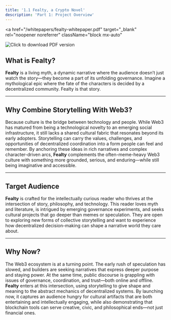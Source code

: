 ```yaml
---
title: '1.1 Fealty, a Crypto Novel'
description: 'Part 1: Project Overview'
---
```


<a 
  href="/whitepapers/fealty-whitepaper.pdf" 
  target="_blank" 
  rel="noopener noreferrer"
  className="block mx-auto"
>
  <Image 
    src="/images/pdf-en.png" 
    alt="Click to download PDF version"
    width={2044} 
    height={1908} 
    className="mx-auto cursor-pointer transition-all duration-300 hover:shadow-lg hover:translate-y-1"
  />
</a>

## What is Fealty?  
**Fealty** is a living myth, a dynamic narrative where the audience doesn’t just watch the story—they become a part of its unfolding governance. Imagine a mythological epic where the fate of the characters is decided by a decentralized community. Fealty is that story.

---

## Why Combine Storytelling With Web3?  
Because culture is the bridge between technology and people. While Web3 has matured from being a technological novelty to an emerging social infrastructure, it still lacks a shared cultural fabric that resonates beyond its early adopters. Storytelling can carry the values, challenges, and opportunities of decentralized coordination into a form people can feel and remember. By anchoring these ideas in rich narratives and complex character-driven arcs, **Fealty** complements the often-meme-heavy Web3 culture with something more grounded, serious, and enduring—while still being imaginative and accessible.

---

## Target Audience  
**Fealty** is crafted for the intellectually curious reader who thrives at the intersection of story, philosophy, and technology. This reader loves myth and literature, is intrigued by emerging governance experiments, and seeks cultural projects that go deeper than memes or speculation. They are open to exploring new forms of collective storytelling and want to experience how decentralized decision-making can shape a narrative world they care about.

---

## Why Now?  
The Web3 ecosystem is at a turning point. The early rush of speculation has slowed, and builders are seeking narratives that express deeper purpose and staying power. At the same time, public discourse is grappling with issues of governance, coordination, and trust—both online and offline. **Fealty** enters at this intersection, using storytelling to give shape and meaning to the abstract mechanics of decentralized systems. By launching now, it captures an audience hungry for cultural artifacts that are both entertaining and intellectually engaging, while also demonstrating that blockchain tools can serve creative, civic, and philosophical ends—not just financial ones.